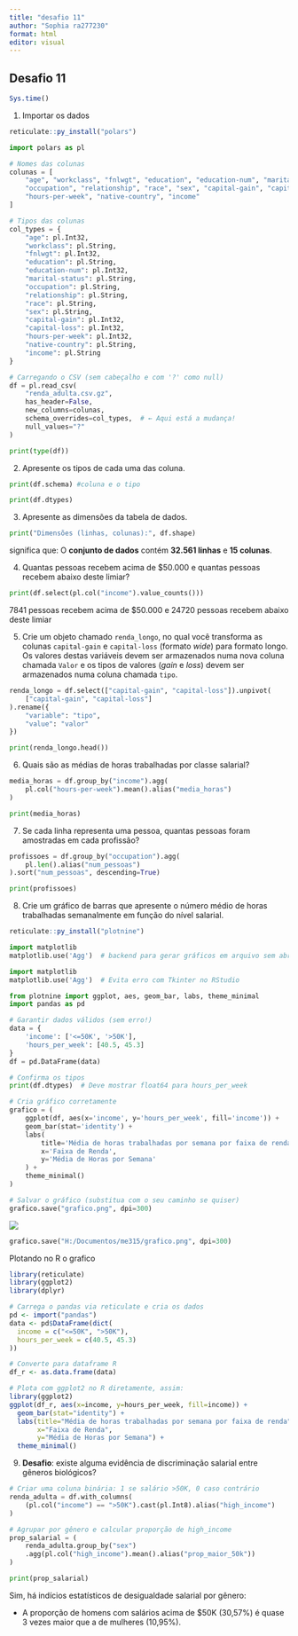 ---
title: "desafio 11"
author: "Sophia ra277230"
format: html
editor: visual
---

## Desafio 11

```{r}
Sys.time()
```

1.  Importar os dados

```{r}
reticulate::py_install("polars")
```

```{python}
import polars as pl

# Nomes das colunas
colunas = [
    "age", "workclass", "fnlwgt", "education", "education-num", "marital-status",
    "occupation", "relationship", "race", "sex", "capital-gain", "capital-loss",
    "hours-per-week", "native-country", "income"
]

# Tipos das colunas
col_types = {
    "age": pl.Int32,
    "workclass": pl.String,
    "fnlwgt": pl.Int32,
    "education": pl.String,
    "education-num": pl.Int32,
    "marital-status": pl.String,
    "occupation": pl.String,
    "relationship": pl.String,
    "race": pl.String,
    "sex": pl.String,
    "capital-gain": pl.Int32,
    "capital-loss": pl.Int32,
    "hours-per-week": pl.Int32,
    "native-country": pl.String,
    "income": pl.String
}

# Carregando o CSV (sem cabeçalho e com '?' como null)
df = pl.read_csv(
    "renda_adulta.csv.gz",
    has_header=False,
    new_columns=colunas,
    schema_overrides=col_types,  # ← Aqui está a mudança!
    null_values="?"
)

print(type(df))
```

2.  Apresente os tipos de cada uma das coluna.

```{python}
print(df.schema) #coluna e o tipo

print(df.dtypes)
```

3.  Apresente as dimensões da tabela de dados.

```{python}
print("Dimensões (linhas, colunas):", df.shape)
```

significa que: O **conjunto de dados** contém **32.561 linhas** e **15 colunas**.

4.  Quantas pessoas recebem acima de \$50.000 e quantas pessoas recebem abaixo deste limiar?

```{python}
print(df.select(pl.col("income").value_counts()))
```

7841 pessoas recebem acima de \$50.000 e 24720 pessoas recebem abaixo deste limiar

5.  Crie um objeto chamado `renda_longo`, no qual você transforma as colunas `capital-gain` e `capital-loss` (formato *wide*) para formato longo. Os valores destas variáveis devem ser armazenados numa nova coluna chamada `Valor` e os tipos de valores (*gain* e *loss*) devem ser armazenados numa coluna chamada `tipo`.

```{python}
renda_longo = df.select(["capital-gain", "capital-loss"]).unpivot(
    ["capital-gain", "capital-loss"]
).rename({
    "variable": "tipo",
    "value": "valor"
})

print(renda_longo.head())
```

6.  Quais são as médias de horas trabalhadas por classe salarial?

```{python}
media_horas = df.group_by("income").agg(
    pl.col("hours-per-week").mean().alias("media_horas")
)

print(media_horas)

```

7.  Se cada linha representa uma pessoa, quantas pessoas foram amostradas em cada profissão?

```{python}
profissoes = df.group_by("occupation").agg(
    pl.len().alias("num_pessoas")
).sort("num_pessoas", descending=True)

print(profissoes)
```

8.  Crie um gráfico de barras que apresente o número médio de horas trabalhadas semanalmente em função do nível salarial.

```{r}
reticulate::py_install("plotnine")
```

```{python}
import matplotlib
matplotlib.use('Agg')  # backend para gerar gráficos em arquivo sem abrir janela

```

```{python}
import matplotlib
matplotlib.use('Agg')  # Evita erro com Tkinter no RStudio

from plotnine import ggplot, aes, geom_bar, labs, theme_minimal
import pandas as pd

# Garantir dados válidos (sem erro!)
data = {
    'income': ['<=50K', '>50K'],
    'hours_per_week': [40.5, 45.3]
}
df = pd.DataFrame(data)

# Confirma os tipos
print(df.dtypes)  # Deve mostrar float64 para hours_per_week

# Cria gráfico corretamente
grafico = (
    ggplot(df, aes(x='income', y='hours_per_week', fill='income')) +
    geom_bar(stat='identity') +
    labs(
        title='Média de horas trabalhadas por semana por faixa de renda',
        x='Faixa de Renda',
        y='Média de Horas por Semana'
    ) +
    theme_minimal()
)

# Salvar o gráfico (substitua com o seu caminho se quiser)
grafico.save("grafico.png", dpi=300)

```

![](grafico.png)

```{python}
grafico.save("H:/Documentos/me315/grafico.png", dpi=300)
```

Plotando no R o grafico

```{r}
library(reticulate)
library(ggplot2)
library(dplyr)

# Carrega o pandas via reticulate e cria os dados
pd <- import("pandas")
data <- pd$DataFrame(dict(
  income = c("<=50K", ">50K"),
  hours_per_week = c(40.5, 45.3)
))

# Converte para dataframe R
df_r <- as.data.frame(data)

# Plota com ggplot2 no R diretamente, assim:
library(ggplot2)
ggplot(df_r, aes(x=income, y=hours_per_week, fill=income)) +
  geom_bar(stat="identity") +
  labs(title="Média de horas trabalhadas por semana por faixa de renda",
       x="Faixa de Renda",
       y="Média de Horas por Semana") +
  theme_minimal()

```

9.  **Desafio**: existe alguma evidência de discriminação salarial entre gêneros biológicos?

```{python}
# Criar uma coluna binária: 1 se salário >50K, 0 caso contrário
renda_adulta = df.with_columns(
    (pl.col("income") == ">50K").cast(pl.Int8).alias("high_income")
)

# Agrupar por gênero e calcular proporção de high_income
prop_salarial = (
    renda_adulta.group_by("sex")
    .agg(pl.col("high_income").mean().alias("prop_maior_50k"))
)

print(prop_salarial)
```

Sim, há indícios estatísticos de desigualdade salarial por gênero:

-   A proporção de homens com salários acima de \$50K (30,57%) é quase 3 vezes maior que a de mulheres (10,95%).
